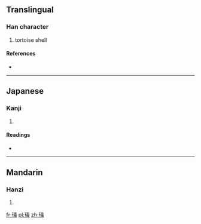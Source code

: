 ==Translingual==

===Han character===
{{Han char|rn=96|rad=玉|as=09|sn=13|four=|canj=一土手一卜 (MGQMY)}}

# tortoise shell

====References====
* {{Han ref|kx=0736.230|dkj=21102|dj=1148.030|hdz=21125.060|uh=7447|ud=29767}}

----

==Japanese==

===Kanji===
{{ja-kanji|grade=|rs=玉09}}

# {{defn|lang=ja|sort=玉09}}

====Readings====
* {{ja-readings|on=[[たい]] (tai)|kun=[[たいまい]] (taimai)|nanori=}}

----

==Mandarin==

===Hanzi===
{{cmn-hanzi|pin=[[dài]] ([[dai4]])|wg=tai<sup>4</sup>}}

# {{defn|lang=cmn|sort=玉09}}

[[fr:瑇]]
[[pl:瑇]]
[[zh:瑇]]